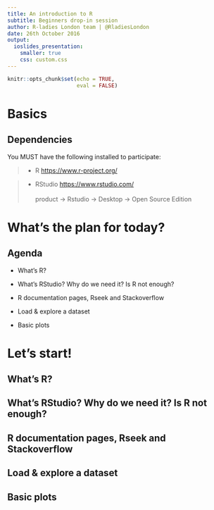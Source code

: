 ```yaml
---
title: An introduction to R
subtitle: Beginners drop-in session
author: R-ladies London team | @RladiesLondon
date: 26th October 2016
output: 
  ioslides_presentation:
    smaller: true
    css: custom.css
---
```


```r
knitr::opts_chunk$set(echo = TRUE, 
                      eval = FALSE)
```

# Basics

## Dependencies

You MUST have the following installed to participate:

> - R [https://www.r-project.org/](https://www.r-project.org/)

> - RStudio [https://www.rstudio.com/](https://www.rstudio.com/) <br><br> product -> Rstudio -> Desktop -> Open Source Edition<br>

# What's the plan for today?

## Agenda

* What's R?

* What's RStudio? Why do we need it? Is R not enough?

* R documentation pages, Rseek and Stackoverflow

* Load & explore a dataset

* Basic plots

# Let's start!

## What's R?

## What's RStudio? Why do we need it? Is R not enough?

## R documentation pages, Rseek and Stackoverflow

## Load & explore a dataset

## Basic plots
